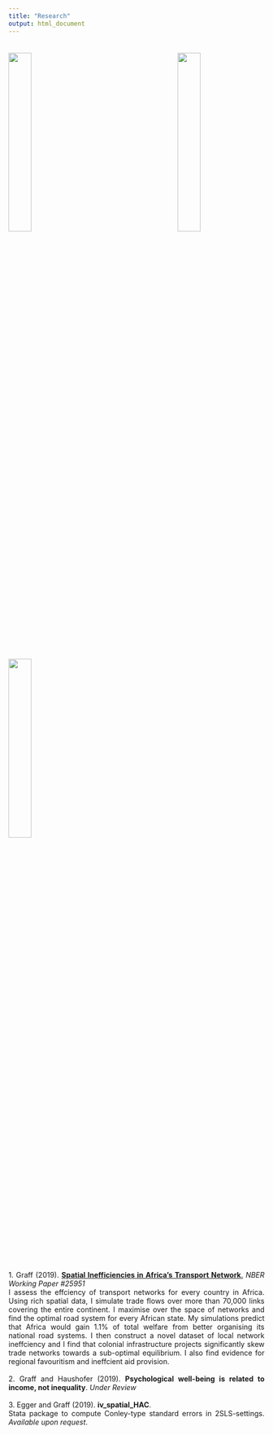 ```yaml
---
title: "Research"
output: html_document
---
```


<link rel="stylesheet" href="styles.css" type="text/css">
<img src="images/DRC.png" style="width:30%; margin-right: 20px; margin-top: 20px" align="center">
<img src="images/African_gridcells_zeta.png" style="width:30%; margin-right: 20px; margin-top: 20px" align="center">
<img src="images/minutes_to_Nairobi.png" style="width:30%; margin-right: 20px; margin-top: 20px" align="center">

<style>
body {
text-align: justify}
</style>

<br>
1. Graff (2019). [**Spatial Inefficiencies in Africa's Transport Network**.](files/Graff 2019.pdf) *NBER Working Paper #25951*
<br>
I assess the effciency of transport networks for every country in Africa. Using rich spatial data, I simulate trade flows over more than 70,000 links covering the entire continent. I maximise over the space of networks and find the optimal road system for every African state. My simulations predict that Africa would gain 1.1% of total welfare from better organising its national road systems. I then construct a novel dataset of local network ineffciency and I find that colonial infrastructure projects significantly skew trade networks towards a sub-optimal equilibrium. I also find evidence for regional favouritism and ineffcient aid provision.
<br><br>
2. Graff and Haushofer (2019). **Psychological well-being is related to income, not inequality**. *Under Review*
<br><br>
3. Egger and Graff (2019). **iv_spatial_HAC**.
<br>
Stata package to compute Conley-type standard errors in 2SLS-settings. *Available upon request*.
